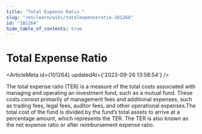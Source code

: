 ```yaml
---
title: "Total Expense Ratio "
slug: "/en/learn/wiki/totalexpenseratio-101264"
id: "101264"
hide_table_of_contents: true
---
```



# Total Expense Ratio 

<ArticleMeta id={101264} updatedAt={'2023-09-26 13:58:54'} />
<div className='border-solid border-b border-t-0 my-4 border-[var(--ifm-color-gray-300)]' />

The total expense ratio (TER) is a measure of the total costs associated with managing and operating an investment fund, such as a mutual fund. These costs consist primarily of management fees and additional expenses, such as trading fees, legal fees, auditor fees, and other operational expenses.The total cost of the fund is divided by the fund’s total assets to arrive at a percentage amount, which represents the TER. The TER is also known as the net expense ratio or after reimbursement expense ratio.
